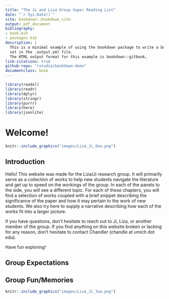 ```yaml
--- 
title: "The Ji and Liza Group Super Reading List"
date: "`r Sys.Date()`"
site: bookdown::bookdown_site
output: pdf_document
bibliography:
- book.bib
- packages.bib
description: |
  This is a minimal example of using the bookdown package to write a book.
  set in the _output.yml file.
  The HTML output format for this example is bookdown::gitbook,
link-citations: true
github-repo: "rstudio/bookdown-demo"
documentclass: book
---
```


```r
library(readxl)
library(readr)
library(dplyr)
library(stringr)
library(purrr)
library(here) 
library(jsonlite)
```

# Welcome! {-}

``` r
knitr::include_graphics("images/Liza_Ji_One.png")
```

## Introduction {-}

Hello! This website was made for the Liza/Ji research group. It will primarily serve as a collection of works to help new students navigate the literature and get up to speed on the workings of the group. In each of the panels to the side, you will see a different topic. For each of these chapters, you will find a selection of works coupled with a brief snippet describing the significance of the paper and how it may pertain to the work of new students. We also try here to supply a narrative describing how each of the works fit into a larger picture. 

If you have questions, don't hesitate to reach out to Ji, Liza, or another member of the group. If you find anything on this website broken or lacking for any reason, don't hesitate to contact Chandler (chandle at umich dot edu). 

Have fun exploring!

## Group Expectations {-}



## Group Fun/Memories {-}







``` r
knitr::include_graphics("images/Liza_Ji_Two.png")
```

